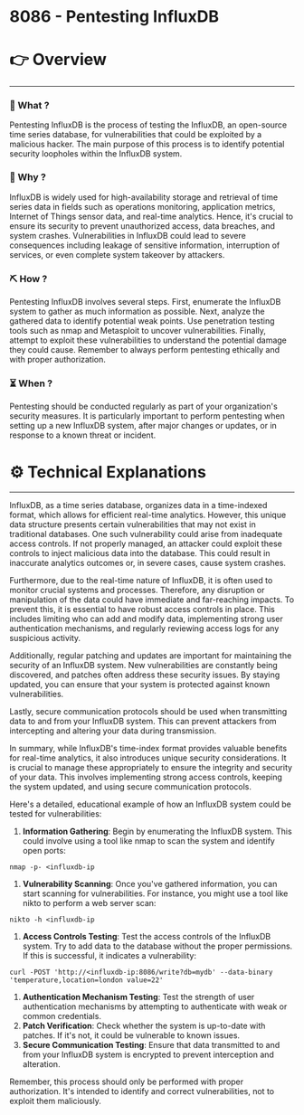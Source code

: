 # 8086 - Pentesting InfluxDB


# 👉 Overview

---

### 👀 What ?

Pentesting InfluxDB is the process of testing the InfluxDB, an open-source time series database, for vulnerabilities that could be exploited by a malicious hacker. The main purpose of this process is to identify potential security loopholes within the InfluxDB system.


### 🧐 Why ?

InfluxDB is widely used for high-availability storage and retrieval of time series data in fields such as operations monitoring, application metrics, Internet of Things sensor data, and real-time analytics. Hence, it's crucial to ensure its security to prevent unauthorized access, data breaches, and system crashes. Vulnerabilities in InfluxDB could lead to severe consequences including leakage of sensitive information, interruption of services, or even complete system takeover by attackers.


### ⛏️ How ?

Pentesting InfluxDB involves several steps. First, enumerate the InfluxDB system to gather as much information as possible. Next, analyze the gathered data to identify potential weak points. Use penetration testing tools such as nmap and Metasploit to uncover vulnerabilities. Finally, attempt to exploit these vulnerabilities to understand the potential damage they could cause. Remember to always perform pentesting ethically and with proper authorization.


### ⏳ When ?

Pentesting should be conducted regularly as part of your organization's security measures. It is particularly important to perform pentesting when setting up a new InfluxDB system, after major changes or updates, or in response to a known threat or incident.


# ⚙️ Technical Explanations

---

InfluxDB, as a time series database, organizes data in a time-indexed format, which allows for efficient real-time analytics. However, this unique data structure presents certain vulnerabilities that may not exist in traditional databases. One such vulnerability could arise from inadequate access controls. If not properly managed, an attacker could exploit these controls to inject malicious data into the database. This could result in inaccurate analytics outcomes or, in severe cases, cause system crashes.

Furthermore, due to the real-time nature of InfluxDB, it is often used to monitor crucial systems and processes. Therefore, any disruption or manipulation of the data could have immediate and far-reaching impacts. To prevent this, it is essential to have robust access controls in place. This includes limiting who can add and modify data, implementing strong user authentication mechanisms, and regularly reviewing access logs for any suspicious activity.

Additionally, regular patching and updates are important for maintaining the security of an InfluxDB system. New vulnerabilities are constantly being discovered, and patches often address these security issues. By staying updated, you can ensure that your system is protected against known vulnerabilities.

Lastly, secure communication protocols should be used when transmitting data to and from your InfluxDB system. This can prevent attackers from intercepting and altering your data during transmission.

In summary, while InfluxDB's time-index format provides valuable benefits for real-time analytics, it also introduces unique security considerations. It is crucial to manage these appropriately to ensure the integrity and security of your data. This involves implementing strong access controls, keeping the system updated, and using secure communication protocols.

Here's a detailed, educational example of how an InfluxDB system could be tested for vulnerabilities:

1. **Information Gathering**: Begin by enumerating the InfluxDB system. This could involve using a tool like nmap to scan the system and identify open ports:

```
nmap -p- <influxdb-ip

```

1. **Vulnerability Scanning**: Once you've gathered information, you can start scanning for vulnerabilities. For instance, you might use a tool like nikto to perform a web server scan:

```
nikto -h <influxdb-ip

```

1. **Access Controls Testing**: Test the access controls of the InfluxDB system. Try to add data to the database without the proper permissions. If this is successful, it indicates a vulnerability:

```
curl -POST 'http://<influxdb-ip:8086/write?db=mydb' --data-binary 'temperature,location=london value=22'

```

1. **Authentication Mechanism Testing**: Test the strength of user authentication mechanisms by attempting to authenticate with weak or common credentials.
2. **Patch Verification**: Check whether the system is up-to-date with patches. If it's not, it could be vulnerable to known issues.
3. **Secure Communication Testing**: Ensure that data transmitted to and from your InfluxDB system is encrypted to prevent interception and alteration.

Remember, this process should only be performed with proper authorization. It's intended to identify and correct vulnerabilities, not to exploit them maliciously.
